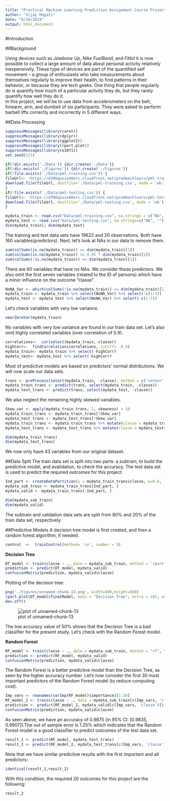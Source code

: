 ```yaml
---
title: "Practical Machine Learning Prediction Assignment Course Project"
author: "Vijay Magati"
date: "6/16/2019"
output: html_document
---
```


#Introduction

##Background

Using devices such as *Jawbone Up*, *Nike FuelBand*, and *Fitbit* it is now possible to collect a large amount of data about personal activity relatively inexpensively. These type of devices are part of the quantified self movement – a group of enthusiasts who take measurements about themselves regularly to improve their health, to find patterns in their behavior, or because they are tech geeks. One thing that people regularly do is quantify how much of a particular activity they do, but they rarely quantify how well they do it.  
In this project, we will be to use data from accelerometers on the belt, forearm, arm, and dumbell of six participants. They were asked to perform barbell lifts correctly and incorrectly in 5 different ways.

##Data Processing

```r
suppressMessages(library(caret))
suppressMessages(library(dplyr))
suppressMessages(library(ggplot2))
suppressMessages(library(rpart.plot)) 
suppressMessages(library(e1071))
set.seed(123)
```

```r
if(!dir.exists('./Data')) {dir.create('./Data')}
if(!dir.exists('./Figures')) {dir.create('./Figures')}
if(!file.exists('./Data/pml-training.csv')) {
fileUrl<- 'https://d396qusza40orc.cloudfront.net/predmachlearn/pml-training.csv'
download.file(fileUrl, destfile='./Data/pml-training.csv', mode = 'wb')
}
if(!file.exists('./Data/pml-testing.csv')) {
fileUrl<- 'https://d396qusza40orc.cloudfront.net/predmachlearn/pml-testing.csv'
download.file(fileUrl, destfile='./Data/pml-testing.csv', mode = 'wb')
}

mydata_train <- read.csv("Data/pml-training.csv", na.strings = c("NA", ""))
mydata_test <- read.csv("Data/pml-testing.csv", na.strings=c("NA", ""))
dim(mydata_train); dim(mydata_test)
```

The training and test data sets have 19622 and 20 observations. Both have 160 variables(predictors). Next, let's look at NAs in our data to remove them.

```r
sum(colSums(is.na(mydata_train)) == dim(mydata_train)[1])
sum(colSums(is.na(mydata_train)) >= 0.95 * dim(mydata_train)[1])
sum(colSums(!is.na(mydata_train)) == dim(mydata_train)[1])
```
There are 60 variables that have no NAs. We consider these predictors. We also omit the first seven variables (related to the ID of persons) which have a minor influence on the outcome "classe". 

```r
NoNA_Var <- which(colSums(!is.na(mydata_train)) == dim(mydata_train)[1])
mydata_train <- mydata_train %>% select(NoNA_Var) %>% select(-c(1:7))
mydata_test <- mydata_test %>% select(NoNA_Var) %>% select(-c(1:7))
```

Let's check variables with very low variance.

```r
nearZeroVar(mydata_train)
```

No variables with very low variance are found in our train data set. Let's also omit highly correlated variables (over correlation of 0.9).

```r
correlations<-  cor(select(mydata_train,-classe))
highCorr<-  findCorrelation(correlations, cutoff=  0.9)
mydata_train<- mydata_train %>% select(-highCorr)
mydata_test<- mydata_test %>% select(-highCorr)
```

Most of predictive models are based on predictors' normal distributions. We will now scale our data sets. 
```r
trans <- preProcess(select(mydata_train, -classe), method = c('center', 'scale', 'BoxCox'))
mydata_train_trans <- predict(trans, select(mydata_train, -classe))
mydata_test_trans <- predict(trans, select(mydata_test, -classe))
```

We also neglect the remaining highly skewed variables. 
```r
Skew_var <- apply(mydata_train_trans, 2, skewness) > 10
mydata_train_trans <- mydata_train_trans[!Skew_var]
mydata_test_trans <- mydata_test_trans[!Skew_var]
mydata_train_trans <- mydata_train_trans %>% mutate(classe = mydata_train$classe)
mydata_test_trans <- mydata_test_trans %>% mutate(classe = mydata_test$classe)

dim(mydata_train_trans)
dim(mydata_test_trans)
```

We now only have 43 variables from our original dataset.

##Data Split 
The train data set is split into two parts: a subtrain, to build the predictive model, and avalidation, to check the accuracy. The test data set is used to predict the required outcomes for this project. 

```r
Ind_part <- createDataPartition(y = mydata_train_trans$classe, p=0.8, list=F)
mydata_sub_train <- mydata_train_trans[Ind_part, ] 
mydata_valid <- mydata_train_trans[-Ind_part, ]

dim(mydata_sub_train)
dim(mydata_valid)
```

The subtrain and validation data sets are split from 80% and 20% of the train data set, respectively. 

##Predictive Models 
A decision tree model is first created, and then a random forest algorithm, if needed.
```r
control  <-  trainControl(method= 'cv', number = 5)
``` 

**Decision Tree**
```r
DT_model <- train(classe ~ ., data = mydata_sub_train, method = 'rpart')
prediction <- predict(DT_model, mydata_valid)
confusionMatrix(prediction, mydata_valid$classe)
```

Plotting of the decision tree:

```r
png('./Figures/unnamed-chunk-13.png', width=800,height=600)
rpart.plot(DT_model$finalModel, main = "Decision Tree", extra = 102, under = T, faclen = 0, cex = 1, branch = 1, type = 0, fallen.leaves = T)
dev.off()
```

![plot of unnamed-chunk-13](./Figures/unnamed-chunk-13.png) 

The low accuracy value of 50% shows that the Decision Tree is a bad classifier for the present study. Let's check with the Random Forest model.

**Random Forest**
```r
RF_model <- train(classe ~ ., data = mydata_sub_train, method = "rf", trControl = control)
prediction <- predict(RF_model, mydata_valid)
confusionMatrix(prediction, mydata_valid$classe)
```

The Random Forest is a better predictive model than the Decision Tree, as seen by the higher accuracy number. Let's now consider the first 30 most important predictors of the Random Forest model (to reduce computing cost).
```r
Imp_vars <- rownames(varImp(RF_model)$importance)[1:30]
RF_model_2 <- train(classe ~ ., data = mydata_sub_train[c(Imp_vars, 'classe')], method = "rf", trControl = control)
prediction <- predict(RF_model_2, mydata_valid[c(Imp_vars, 'classe')])
confusionMatrix(prediction, mydata_valid$classe)
```

As seen above, we have an accuracy of 0.9875 (in 95% CI: [0.9835, 0.9907]).The out of sample error is 1.25%  which indicates that the Random Forest model is a good classifier to predict outcomes of the test data set.

```r
result_1 <- predict(RF_model, mydata_test_trans)
result_2 <- predict(RF_model_2, mydata_test_trans[c(Imp_vars, 'classe')])
```

Note that we have similar predictive results with the first important and all predictors:
```r
identical(result_1,result_2)
```

With this condition, the required 20 outcomes for this project are the following: 
```r
result_2
```

